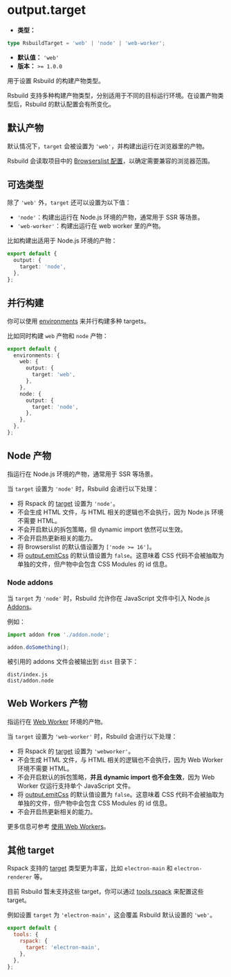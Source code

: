 # output.target

- **类型：**

```ts
type RsbuildTarget = 'web' | 'node' | 'web-worker';
```

- **默认值：** `'web'`
- **版本：** `>= 1.0.0`

用于设置 Rsbuild 的构建产物类型。

Rsbuild 支持多种构建产物类型，分别适用于不同的目标运行环境。在设置产物类型后，Rsbuild 的默认配置会有所变化。

## 默认产物

默认情况下，`target` 会被设置为 `'web'`，并构建出运行在浏览器里的产物。

Rsbuild 会读取项目中的 [Browserslist 配置](https://github.com/browserslist/browserslist)，以确定需要兼容的浏览器范围。

## 可选类型

除了 `'web'` 外，`target` 还可以设置为以下值：

- `'node'`：构建出运行在 Node.js 环境的产物，通常用于 SSR 等场景。
- `'web-worker'`：构建出运行在 web worker 里的产物。

比如构建出适用于 Node.js 环境的产物：

```ts
export default {
  output: {
    target: 'node',
  },
};
```

## 并行构建

你可以使用 [environments](/config/environments) 来并行构建多种 targets。

比如同时构建 `web` 产物和 `node` 产物：

```ts
export default {
  environments: {
    web: {
      output: {
        target: 'web',
      },
    },
    node: {
      output: {
        target: 'node',
      },
    },
  },
};
```

## Node 产物

指运行在 Node.js 环境的产物，通常用于 SSR 等场景。

当 `target` 设置为 `'node'` 时，Rsbuild 会进行以下处理：

- 将 Rspack 的 [target](https://rspack.dev/config/target) 设置为 `'node'`。
- 不会生成 HTML 文件，与 HTML 相关的逻辑也不会执行，因为 Node.js 环境不需要 HTML。
- 不会开启默认的拆包策略，但 dynamic import 依然可以生效。
- 不会开启热更新相关的能力。
- 将 Browserslist 的默认值设置为 `['node >= 16']`。
- 将 [output.emitCss](/config/output/emit-css) 的默认值设置为 `false`。这意味着 CSS 代码不会被抽取为单独的文件，但产物中会包含 CSS Modules 的 id 信息。

### Node addons

当 `target` 为 `'node'` 时，Rsbuild 允许你在 JavaScript 文件中引入 Node.js [Addons](https://nodejs.org/api/addons.html)。

例如：

```js title="src/index.js"
import addon from './addon.node';

addon.doSomething();
```

被引用的 addons 文件会被输出到 `dist` 目录下：

```
dist/index.js
dist/addon.node
```

## Web Workers 产物

指运行在 [Web Worker](https://developer.mozilla.org/en-US/docs/Web/API/Web_Workers_API) 环境的产物。

当 `target` 设置为 `'web-worker'` 时，Rsbuild 会进行以下处理：

- 将 Rspack 的 [target](https://rspack.dev/config/target) 设置为 `'webworker'`。
- 不会生成 HTML 文件，与 HTML 相关的逻辑也不会执行，因为 Web Worker 环境不需要 HTML。
- 不会开启默认的拆包策略，**并且 dynamic import 也不会生效**，因为 Web Worker 仅运行支持单个 JavaScript 文件。
- 将 [output.emitCss](/config/output/emit-css) 的默认值设置为 `false`。这意味着 CSS 代码不会被抽取为单独的文件，但产物中会包含 CSS Modules 的 id 信息。
- 不会开启热更新相关的能力。

更多信息可参考 [使用 Web Workers](/guide/basic/web-workers)。

## 其他 target

Rspack 支持的 [target](https://rspack.dev/config/target) 类型更为丰富，比如 `electron-main` 和 `electron-renderer` 等。

目前 Rsbuild 暂未支持这些 target，你可以通过 [tools.rspack](/config/tools/rspack) 来配置这些 target。

例如设置 `target` 为 `'electron-main'`，这会覆盖 Rsbuild 默认设置的 `'web'`。

```js
export default {
  tools: {
    rspack: {
      target: 'electron-main',
    },
  },
};
```
